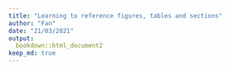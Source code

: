 ```yaml
---
title: "Learning to reference figures, tables and sections"
author: "Fan"
date: "21/03/2021"
output:
  bookdown::html_document2
keep_md: true
---
```

